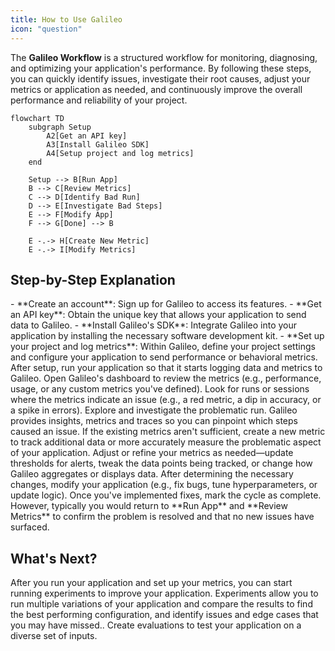 ```yaml
---
title: How to Use Galileo
icon: "question"
---
```


The **Galileo Workflow** is a structured workflow for monitoring, diagnosing, and optimizing your application's performance. By following these steps, you can quickly identify issues, investigate their root causes, adjust your metrics or application as needed, and continuously improve the overall performance and reliability of your project.

```mermaid
flowchart TD
    subgraph Setup
        A2[Get an API key]
        A3[Install Galileo SDK]
        A4[Setup project and log metrics]
    end

    Setup --> B[Run App]
    B --> C[Review Metrics]
    C --> D[Identify Bad Run]
    D --> E[Investigate Bad Steps]
    E --> F[Modify App]
    F --> G[Done] --> B

    E -.-> H[Create New Metric]
    E -.-> I[Modify Metrics]
```

## Step-by-Step Explanation

<Steps>
  <Step title="Setup">
   - **Create an account**: Sign up for Galileo to access its features.  
   - **Get an API key**: Obtain the unique key that allows your application to send data to Galileo.  
   - **Install Galileo's SDK**: Integrate Galileo into your application by installing the necessary software development kit.  
   - **Set up your project and log metrics**: Within Galileo, define your project settings and configure your application to send performance or behavioral metrics.
  </Step>

  <Step title="Run App">
   After setup, run your application so that it starts logging data and metrics to Galileo.
  </Step>

  <Step title="Review Metrics">
   Open Galileo's dashboard to review the metrics (e.g., performance, usage, or any custom metrics you've defined).
  </Step>

  <Step title="Identify Bad Run">
   Look for runs or sessions where the metrics indicate an issue (e.g., a red metric, a dip in accuracy, or a spike in errors).
  </Step>

  <Step title="Investigate Bad Steps">
   Explore and investigate the problematic run. Galileo provides insights, metrics and traces so you can pinpoint which steps caused an issue.
  </Step>

  <Step title="Create a New Metric (If Needed)">
   If the existing metrics aren't sufficient, create a new metric to track additional data or more accurately measure the problematic aspect of your application.
  </Step>

  <Step title="Modify Metrics (If Needed)">
   Adjust or refine your metrics as needed—update thresholds for alerts, tweak the data points being tracked, or change how Galileo aggregates or displays data.
  </Step>

  <Step title="Modify App">
   After determining the necessary changes, modify your application (e.g., fix bugs, tune hyperparameters, or update logic).
  </Step>

  <Step title="Done">
   Once you've implemented fixes, mark the cycle as complete. However, typically you would return to **Run App** and **Review Metrics** to confirm the problem is resolved and that no new issues have surfaced.
  </Step>
</Steps>

## What's Next?
After you run your application and set up your metrics, you can start running experiments to improve your application.
Experiments allow you to run multiple variations of your application and compare the results to find the best performing configuration, and identify issues and edge cases that you may have missed..
<Card title="Learn about Experiments" icon="flask" href="/getting-started/experiments/overview" horizontal>
  Create evaluations to test your application on a diverse set of inputs.
</Card>
